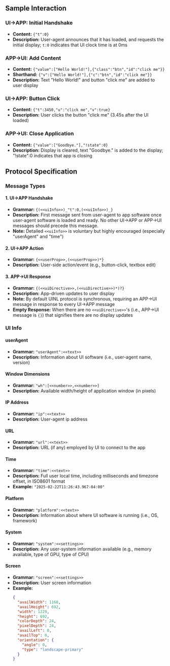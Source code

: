 ## Sample Interaction

### UI->APP: Initial Handshake

- **Content:** `{"t":0}`
- **Description:** User-agent announces that it has loaded, and requests the initial display; `t:0` indicates that UI clock time is at 0ms

### APP->UI: Add Content

- **Content:** `{"value":["Hello World!"],{"class":"btn","id":"click me"}}`
- **Shorthand:** `{"v":["Hello World!"],{"c":"btn","id":"click me"}}`
- **Description:** Text "Hello World!" and button "click me" are added to user display

### UI->APP: Button Click

- **Content:** `{"t":3450,"u":"click me","v":true}`
- **Description:** User clicks the button "click me" (3.45s after the UI loaded)

### APP->UI: Close Application

- **Content:** `{"value":["Goodbye."],"!state":0}`
- **Description:** Display is cleared, text "Goodbye." is added to the display; "!state":0 indicates that app is closing

## Protocol Specification

### Message Types

#### 1. UI->APP Handshake

- **Grammar:** `{(<<uiInfo>>)_"t":0,(<<uiInfo>>)_}`
- **Description:** First message sent from user-agent to app software once user-agent software is loaded and ready. No other UI->APP or APP->UI messages should precede this message.
- **Note:** Detailed `<<uiInfo>>` is voluntary but highly encouraged (especially "userAgent" and "time")

#### 2. UI->APP Action

- **Grammar:** `{<<userProp>>,(<<userProp>>)*}`
- **Description:** User-side action/event (e.g., button-click, textbox edit)

#### 3. APP->UI Response

- **Grammar:** `{(<<uiDirective>>,(<<uiDirective>>)*)?}`
- **Description:** App-driven updates to user display
- **Note:** By default UINL protocol is synchronous, requiring an APP->UI message in response to every UI->APP message
- **Empty Response:** When there are no `<<uiDirective>>`'s (i.e., APP->UI message is `{}`) that signifies there are no display updates

### UI Info

#### userAgent

- **Grammar:** `"userAgent":<<text>>`
- **Description:** Information about UI software (i.e., user-agent name, version)

#### Window Dimensions

- **Grammar:** `"wh":[<<number>>,<<number>>]`
- **Description:** Available width/height of application window (in pixels)

#### IP Address

- **Grammar:** `"ip":<<text>>`
- **Description:** User-agent ip address

#### URL

- **Grammar:** `"url":<<text>>`
- **Description:** URL (if any) employed by UI to connect to the app

#### Time

- **Grammar:** `"time":<<text>>`
- **Description:** Full user local time, including milliseconds and timezone offset, in ISO8601 format
- **Example:** `"2025-02-22T11:26:43.967-04:00"`

#### Platform

- **Grammar:** `"platform":<<text>>`
- **Description:** Information about where UI software is running (i.e., OS, framework)

#### System

- **Grammar:** `"system":<<settings>>`
- **Description:** Any user-system information available (e.g., memory available, type of GPU, type of CPU)

#### Screen

- **Grammar:** `"screen":<<settings>>`
- **Description:** User screen information
- **Example:**
  ```json copy
  {
    "availWidth": 1168,
    "availHeight": 692,
    "width": 1229,
    "height": 692,
    "colorDepth": 24,
    "pixelDepth": 24,
    "availLeft": 0,
    "availTop": 0,
    "orientation": {
      "angle": 0,
      "type": "landscape-primary"
    }
  }
  ```
